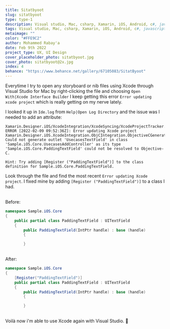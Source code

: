 ```yaml
---
title: Sitatbyoot
slug: sitatbyoot
type: type-1
description: Visual studio, Mac, csharp, Xamarin, iOS, Android, c#, javascript, development, bugs, errors
tags: Visual studio, Mac, csharp, Xamarin, iOS, Android, c#, javascript, development, bugs, errors
metaimage: ""
color: "#FFE9C2"
author: Mohammed Rabay'a
date: Feb 9th 2022
project_type: UX, UI Design
cover_placeholder_photo: sitatbyoot.jpg
cover_photo: sitatbyoot@2x.jpg
index: 4
behance: "https://www.behance.net/gallery/67105083/SitatByoot"
---
```


Everytime I try to open any storyboard or nib files using Xcode through Visual Studio for Mac by right-clicking the file and choosing `Open With|Xcode Interface Builder` I keep getting this error `Error updating xcode project` which is really getting on my nerve lately.

I looked it up in `Ide.log` from `Help|Open Log Directory` and the issue was I needed to add an attribute:

```
Xamarin.Designer.iOS/XcodeIntegration/XcodeSyncing/XcodeProjectTracker.cs:780
ERROR [2022-02-09 09:52:36Z]: Error updating Xcode project
Xamarin.Designer.iOS.XcodeIntegration.ObjCIntegration.ObjectiveCGenerationException: Could not generate outlet 'UsecasesTextField' in class 'Sample.iOS.Core.UsecasesAddController' as its type 'Sample.iOS.Core.PaddingTextField' could not be resolved to Objective-C.

Hint: Try adding [Register ("PaddingTextField")] to the class definition for Sample.iOS.Core.PaddingTextField.
```

Look through the file and find the most recent `Error updating Xcode project`. I fixed mine by adding `[Register ("PaddingTextField")]` to a class I had.

<br />
Before:

```csharp
namespace Sample.iOS.Core
{
    public partial class PaddingTextField : UITextField
    {
        public PaddingTextField(IntPtr handle) : base (handle)
        {

        }
```

<br />
After:

```csharp
namespace Sample.iOS.Core
{
    [Register("PaddingTextField")]
    public partial class PaddingTextField : UITextField
    {
        public PaddingTextField(IntPtr handle) : base (handle)
        {

        }
```

<br />
Voilà now i'm able to use Xcode again with Visual Studio. 😬
